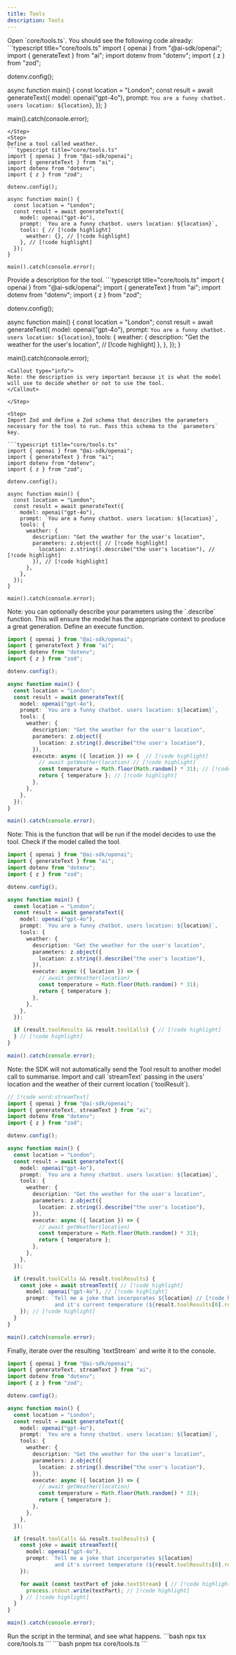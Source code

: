 ```yaml
---
title: Tools
description: Tools
---
```


<Steps>

<Step>
Open `core/tools.ts`. You should see the following code already:
```typescript title="core/tools.ts"
import { openai } from "@ai-sdk/openai";
import { generateText } from "ai";
import dotenv from "dotenv";
import { z } from "zod";

dotenv.config();

async function main() {
  const location = "London";
  const result = await generateText({
    model: openai("gpt-4o"),
    prompt: `You are a funny chatbot. users location: ${location}`,
  });
}

main().catch(console.error);
````
</Step>
<Step>
Define a tool called weather.
```typescript title="core/tools.ts"
import { openai } from "@ai-sdk/openai";
import { generateText } from "ai";
import dotenv from "dotenv";
import { z } from "zod";

dotenv.config();

async function main() {
  const location = "London";
  const result = await generateText({
    model: openai("gpt-4o"),
    prompt: `You are a funny chatbot. users location: ${location}`,
    tools: { // [!code highlight]
      weather: {}, // [!code highlight]
    }, // [!code highlight]
  });
}

main().catch(console.error);
````
</Step>

<Step>
Provide a description for the tool.
```typescript title="core/tools.ts"
import { openai } from "@ai-sdk/openai";
import { generateText } from "ai";
import dotenv from "dotenv";
import { z } from "zod";

dotenv.config();

async function main() {
  const location = "London";
  const result = await generateText({
    model: openai("gpt-4o"),
    prompt: `You are a funny chatbot. users location: ${location}`,
    tools: {
      weather: {
        description: "Get the weather for the user's location", // [!code highlight]
      },
    },
  });
}

main().catch(console.error);
````
<Callout type="info">
Note: the description is very important because it is what the model will use to decide whether or not to use the tool.
</Callout>

</Step>

<Step>
Import Zod and define a Zod schema that describes the parameters necessary for the tool to run. Pass this schema to the `parameters` key.

```typescript title="core/tools.ts"
import { openai } from "@ai-sdk/openai";
import { generateText } from "ai";
import dotenv from "dotenv";
import { z } from "zod"; 

dotenv.config();

async function main() {
  const location = "London";
  const result = await generateText({
    model: openai("gpt-4o"),
    prompt: `You are a funny chatbot. users location: ${location}`,
    tools: {
      weather: {
        description: "Get the weather for the user's location",
        parameters: z.object({ // [!code highlight]
          location: z.string().describe("the user's location"), // [!code highlight]
        }), // [!code highlight]
      },
    },
  });
}

main().catch(console.error);
````
<Callout type="info">
Note: you can optionally describe your parameters using the `.describe` function. This will ensure the model has the appropriate context to produce a great generation.
</Callout>

</Step>

<Step>
Define an execute function. 

```typescript title="core/tools.ts"
import { openai } from "@ai-sdk/openai";
import { generateText } from "ai";
import dotenv from "dotenv";
import { z } from "zod";

dotenv.config();

async function main() {
  const location = "London";
  const result = await generateText({
    model: openai("gpt-4o"),
    prompt: `You are a funny chatbot. users location: ${location}`,
    tools: {
      weather: {
        description: "Get the weather for the user's location",
        parameters: z.object({
          location: z.string().describe("the user's location"),
        }),
        execute: async ({ location }) => {  // [!code highlight]
          // await getWeather(location) // [!code highlight]
          const temperature = Math.floor(Math.random() * 31); // [!code highlight]
          return { temperature }; // [!code highlight]
        },
      },
    },
  });
}

main().catch(console.error);
````
<Callout type="info">
Note: This is the function that will be run if the model decides to use the tool.
</Callout>

</Step>


<Step>
Check if the model called the tool.

```typescript title="core/tools.ts"
import { openai } from "@ai-sdk/openai";
import { generateText } from "ai";
import dotenv from "dotenv";
import { z } from "zod";

dotenv.config();

async function main() {
  const location = "London";
  const result = await generateText({
    model: openai("gpt-4o"),
    prompt: `You are a funny chatbot. users location: ${location}`,
    tools: {
      weather: {
        description: "Get the weather for the user's location",
        parameters: z.object({
          location: z.string().describe("the user's location"),
        }),
        execute: async ({ location }) => {
          // await getWeather(location) 
          const temperature = Math.floor(Math.random() * 31); 
          return { temperature };
        },
      },
    },
  });

  if (result.toolResults && result.toolCalls) { // [!code highlight]
  } // [!code highlight]
}

main().catch(console.error);
```
<Callout type="info">
Note: the SDK will not automatically send the Tool result to another model call to summarise.
</Callout>

</Step>

<Step>
Import and call `streamText` passing in the users' location and the weather of their current location (`toolResult`).

```typescript title="core/tools.ts"
// [!code word:streamText]
import { openai } from "@ai-sdk/openai";
import { generateText, streamText } from "ai";
import dotenv from "dotenv";
import { z } from "zod";

dotenv.config();

async function main() {
  const location = "London";
  const result = await generateText({
    model: openai("gpt-4o"),
    prompt: `You are a funny chatbot. users location: ${location}`,
    tools: {
      weather: {
        description: "Get the weather for the user's location",
        parameters: z.object({
          location: z.string().describe("the user's location"),
        }),
        execute: async ({ location }) => {
          // await getWeather(location) 
          const temperature = Math.floor(Math.random() * 31); 
          return { temperature };
        },
      },
    },
  });

  if (result.toolCalls && result.toolResults) {
    const joke = await streamText({ // [!code highlight]
      model: openai("gpt-4o"), // [!code highlight]
      prompt: `Tell me a joke that incorporates ${location} // [!code highlight]
               and it's current temperature (${result.toolResults[0].result.temperature})`, // [!code highlight]
    }); // [!code highlight]
  }
}

main().catch(console.error);
```
</Step>
<Step>
Finally, iterate over the resulting `textStream` and write it to the console.

```typescript title="core/tools.ts"
import { openai } from "@ai-sdk/openai";
import { generateText, streamText } from "ai";
import dotenv from "dotenv";
import { z } from "zod";

dotenv.config();

async function main() {
  const location = "London";
  const result = await generateText({
    model: openai("gpt-4o"),
    prompt: `You are a funny chatbot. users location: ${location}`,
    tools: {
      weather: {
        description: "Get the weather for the user's location",
        parameters: z.object({
          location: z.string().describe("the user's location"),
        }),
        execute: async ({ location }) => {
          // await getWeather(location) 
          const temperature = Math.floor(Math.random() * 31); 
          return { temperature };
        },
      },
    },
  });

  if (result.toolCalls && result.toolResults) {
    const joke = await streamText({
      model: openai("gpt-4o"),
      prompt: `Tell me a joke that incorporates ${location}
               and it's current temperature (${result.toolResults[0].result.temperature})`,
    });

    for await (const textPart of joke.textStream) { // [!code highlight]
      process.stdout.write(textPart); // [!code highlight]
    } // [!code highlight]
  }
}

main().catch(console.error);
```
</Step>

<Step>
Run the script in the terminal, and see what happens.
<Tabs id="install" items={['npm', 'pnpm']} persist>
  <Tab value="npm">
  ```bash
  npx tsx core/tools.ts
  ```
  </Tab>
  <Tab value="pnpm">
  ```bash
  pnpm tsx core/tools.ts
  ```
  </Tab>
</Tabs>

</Step>

</Steps>


